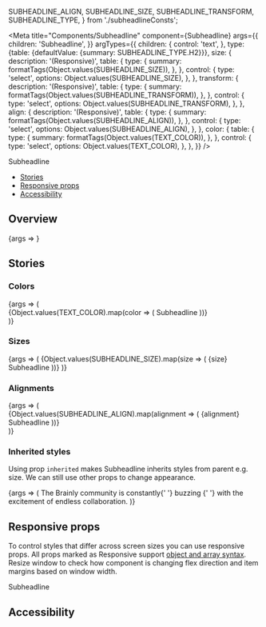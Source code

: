   SUBHEADLINE_ALIGN,
  SUBHEADLINE_SIZE,
  SUBHEADLINE_TRANSFORM,
  SUBHEADLINE_TYPE,
} from './subheadlineConsts';

<Meta
  title="Components/Subheadline"
  component={Subheadline}
  args={{
    children: 'Subheadline',
  }}
  argTypes={{
    children: {
      control: 'text',
    },
    type: {table: {defaultValue: {summary: SUBHEADLINE_TYPE.H2}}},
    size: {
      description: '(Responsive)',
      table: {
        type: {
          summary: formatTags(Object.values(SUBHEADLINE_SIZE)),
        },
      },
      control: {
        type: 'select',
        options: Object.values(SUBHEADLINE_SIZE),
      },
    },
    transform: {
      description: '(Responsive)',
      table: {
        type: {
          summary: formatTags(Object.values(SUBHEADLINE_TRANSFORM)),
        },
      },
      control: {
        type: 'select',
        options: Object.values(SUBHEADLINE_TRANSFORM),
      },
    },
    align: {
      description: '(Responsive)',
      table: {
        type: {
          summary: formatTags(Object.values(SUBHEADLINE_ALIGN)),
        },
      },
      control: {
        type: 'select',
        options: Object.values(SUBHEADLINE_ALIGN),
      },
    },
    color: {
      table: {
        type: {
          summary: formatTags(Object.values(TEXT_COLOR)),
        },
      },
      control: {
        type: 'select',
        options: Object.values(TEXT_COLOR),
      },
    },
  }}
/>

<PageHeader>Subheadline</PageHeader>

- [Stories](#stories)
- [Responsive props](#responsive-props)
- [Accessibility](#accessibility)

## Overview

<Canvas>
  <Story name="Default">{args => <Subheadline {...args} />}</Story>
</Canvas>

<ArgsTable story="Default" />

## Stories

### Colors

<Canvas>
  <Story name="Colors">
    {args => (
      <div>
        {Object.values(TEXT_COLOR).map(color => (
          <Box
            color={
              color === TEXT_COLOR['text-white'] ? 'indigo-40' : 'transparent'
            }
            padding="s"
            key={color}
          >
            <Subheadline {...args} color={color}>
              Subheadline
            </Subheadline>
          </Box>
        ))}
      </div>
    )}
  </Story>
</Canvas>

### Sizes

<Canvas>
  <Story name="Sizes">
    {args => (
      <Flex direction="column">
        {Object.values(SUBHEADLINE_SIZE).map(size => (
          <Flex direction="column" key={size} marginBottom="s">
            {size}
            <Subheadline {...args} color={size}>
              Subheadline
            </Subheadline>
          </Flex>
        ))}
      </Flex>
    )}
  </Story>
</Canvas>

### Alignments

<Canvas>
  <Story name="Alignments">
    {args => (
      <div>
        {Object.values(SUBHEADLINE_ALIGN).map(alignment => (
          <Flex marginBottom="s" direction="column">
            {alignment}
            <Box color="indigo-20" key={alignment}>
              <Subheadline {...args} align={alignment}>
                Subheadline
              </Subheadline>
            </Box>
          </Flex>
        ))}
      </div>
    )}
  </Story>
</Canvas>

### Inherited styles

Using prop `inherited` makes Subheadline inherits styles from parent e.g. size. We can still use other props to change appearance.

<Canvas>
  <Story name="Inherited Styles">
    {args => (
      <Subheadline {...args} type="h2" size="large">
        The Brainly community is constantly{' '}
        <Subheadline inherited type="span" color={TEXT_COLOR['text-indigo-60']}>
          buzzing
        </Subheadline>{' '}
        with the excitement of endless collaboration.
      </Subheadline>
    )}
  </Story>
</Canvas>

## Responsive props

To control styles that differ across screen sizes you can use responsive props. All props marked as Responsive support [object and array syntax](/story/foundation-✨-responsive-props--page). Resize window to check how component is changing flex direction and item margins based on window width.

<Canvas>
  <Subheadline
    color={[
      TEXT_COLOR['text-red-40'],
      TEXT_COLOR['text-blue-40'],
      TEXT_COLOR['text-indigo-40'],
    ]}
    size={[
      SUBHEADLINE_SIZE.SMALL,
      SUBHEADLINE_SIZE.XXLARGE,
      null,
      SUBHEADLINE_SIZE.XXXLARGE,
    ]}
  >
    Subheadline
  </Subheadline>
</Canvas>

## Accessibility

<SubheadlineA11y />
